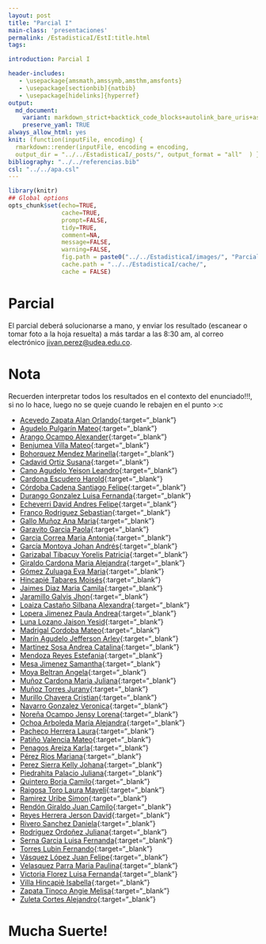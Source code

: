 ```yaml
---
layout: post
title: "Parcial I"
main-class: 'presentaciones'
permalink: /EstadisticaI/EstI:title.html
tags:

introduction: Parcial I

header-includes:
   - \usepackage{amsmath,amssymb,amsthm,amsfonts}
   - \usepackage[sectionbib]{natbib}
   - \usepackage[hidelinks]{hyperref}
output:
  md_document:
    variant: markdown_strict+backtick_code_blocks+autolink_bare_uris+ascii_identifiers+tex_math_single_backslash
    preserve_yaml: TRUE
always_allow_html: yes   
knit: (function(inputFile, encoding) {
  rmarkdown::render(inputFile, encoding = encoding,
  output_dir = "../../EstadisticaI/_posts/", output_format = "all"  ) })
bibliography: "../../referencias.bib"
csl: "../../apa.csl"
---
```


```r
library(knitr)
## Global options
opts_chunk$set(echo=TRUE,
               cache=TRUE,
               prompt=FALSE,
               tidy=TRUE,
               comment=NA,
               message=FALSE,
               warning=FALSE,
               fig.path = paste0("../../EstadisticaI/images/", "ParcialI"),
               cache.path = "../../EstadisticaI/cache/",
               cache = FALSE)
```
# Parcial
El parcial deberá solucionarse a mano, y enviar los resultado (escanear o tomar foto a la hoja resuelta) a más tardar a las 8:30 am, al correo electrónico <a target="_blank" href="mailto:jivan.perez@udea.edu.co"> jivan.perez@udea.edu.co</a>. 

# Nota
Recuerden interpretar todos los resultados en el contexto del enunciado!!!, si no lo hace, luego no se queje cuando le rebajen en el punto >:c

* [Acevedo Zapata Alan Orlando](https://github.com/jiperezga/jiperezga.github.io/raw/master/Dataset/Parcial/P1152220366.xlsx){:target="_blank"}
* [Agudelo Pulgarín Mateo](https://github.com/jiperezga/jiperezga.github.io/raw/master/Dataset/Parcial/P1020471882.xlsx){:target="_blank"}
* [Arango Ocampo Alexander](https://github.com/jiperezga/jiperezga.github.io/raw/master/Dataset/Parcial/P1021803535.xlsx){:target="_blank"}
* [Benjumea Villa Mateo](https://github.com/jiperezga/jiperezga.github.io/raw/master/Dataset/Parcial/P1193526570.xlsx){:target="_blank"}
* [Bohorquez Mendez Marinella](https://github.com/jiperezga/jiperezga.github.io/raw/master/Dataset/Parcial/P1007528579.xlsx){:target="_blank"}
* [Cadavid Ortiz Susana](https://github.com/jiperezga/jiperezga.github.io/raw/master/Dataset/Parcial/P1000885105.xlsx){:target="_blank"}
* [Cano Agudelo Yeison Leandro](https://github.com/jiperezga/jiperezga.github.io/raw/master/Dataset/Parcial/P1035869894.xlsx){:target="_blank"}
* [Cardona Escudero Harold](https://github.com/jiperezga/jiperezga.github.io/raw/master/Dataset/Parcial/P1036681549.xlsx){:target="_blank"}
* [Córdoba Cadena Santiago Felipe](https://github.com/jiperezga/jiperezga.github.io/raw/master/Dataset/Parcial/P1004236627.xlsx){:target="_blank"}
* [Durango Gonzalez Luisa Fernanda](https://github.com/jiperezga/jiperezga.github.io/raw/master/Dataset/Parcial/P1020495523.xlsx){:target="_blank"}
* [Echeverri David Andres Felipe](https://github.com/jiperezga/jiperezga.github.io/raw/master/Dataset/Parcial/P1000296059.xlsx){:target="_blank"}
* [Franco Rodriguez Sebastian](https://github.com/jiperezga/jiperezga.github.io/raw/master/Dataset/Parcial/P1037237922.xlsx){:target="_blank"}
* [Gallo Muñoz Ana Maria](https://github.com/jiperezga/jiperezga.github.io/raw/master/Dataset/Parcial/P1036782913.xlsx){:target="_blank"}
* [Garavito Garcia Paola](https://github.com/jiperezga/jiperezga.github.io/raw/master/Dataset/Parcial/P1152468344.xlsx){:target="_blank"}
* [Garcia Correa Maria Antonia](https://github.com/jiperezga/jiperezga.github.io/raw/master/Dataset/Parcial/P1000417107.xlsx){:target="_blank"}
* [García Montoya Johan Andrés](https://github.com/jiperezga/jiperezga.github.io/raw/master/Dataset/Parcial/P1017248422.xlsx){:target="_blank"}
* [Garizabal Tibacuy Yorelis Patricia](https://github.com/jiperezga/jiperezga.github.io/raw/master/Dataset/Parcial/P1035435796.xlsx){:target="_blank"}
* [Giraldo Cardona Maria Alejandra](https://github.com/jiperezga/jiperezga.github.io/raw/master/Dataset/Parcial/P1007374227.xlsx){:target="_blank"}
* [Gómez Zuluaga Eva Maria](https://github.com/jiperezga/jiperezga.github.io/raw/master/Dataset/Parcial/P1234989002.xlsx){:target="_blank"}
* [Hincapié Tabares Moisés](https://github.com/jiperezga/jiperezga.github.io/raw/master/Dataset/Parcial/P1017242109.xlsx){:target="_blank"}
* [Jaimes Diaz Maria Camila](https://github.com/jiperezga/jiperezga.github.io/raw/master/Dataset/Parcial/P1000533983.xlsx){:target="_blank"}
* [Jaramillo Galvis Jhon](https://github.com/jiperezga/jiperezga.github.io/raw/master/Dataset/Parcial/P1004347892.xlsx){:target="_blank"}
* [Loaiza Castaño Silbana Alexandra](https://github.com/jiperezga/jiperezga.github.io/raw/master/Dataset/Parcial/P43876694.xlsx){:target="_blank"}
* [Lopera Jimenez Paula Andrea](https://github.com/jiperezga/jiperezga.github.io/raw/master/Dataset/Parcial/P1001368406.xlsx){:target="_blank"}
* [Luna Lozano Jaison Yesid](https://github.com/jiperezga/jiperezga.github.io/raw/master/Dataset/Parcial/P1010134743.xlsx){:target="_blank"}
* [Madrigal Cordoba Mateo](https://github.com/jiperezga/jiperezga.github.io/raw/master/Dataset/Parcial/P1000189381.xlsx){:target="_blank"}
* [Marín Agudelo Jefferson Arley](https://github.com/jiperezga/jiperezga.github.io/raw/master/Dataset/Parcial/P1017227638.xlsx){:target="_blank"}
* [Martinez Sosa Andrea Catalina](https://github.com/jiperezga/jiperezga.github.io/raw/master/Dataset/Parcial/P1017159829.xlsx){:target="_blank"}
* [Mendoza Reyes Estefania](https://github.com/jiperezga/jiperezga.github.io/raw/master/Dataset/Parcial/P1000393614.xlsx){:target="_blank"}
* [Mesa Jimenez Samantha](https://github.com/jiperezga/jiperezga.github.io/raw/master/Dataset/Parcial/P1037669405.xlsx){:target="_blank"}
* [Moya Beltran Angela](https://github.com/jiperezga/jiperezga.github.io/raw/master/Dataset/Parcial/P1006827132.xlsx){:target="_blank"}
* [Muñoz Cardona Maria Juliana](https://github.com/jiperezga/jiperezga.github.io/raw/master/Dataset/Parcial/P1000444797.xlsx){:target="_blank"}
* [Muñoz Torres Jurany](https://github.com/jiperezga/jiperezga.github.io/raw/master/Dataset/Parcial/P1017260249.xlsx){:target="_blank"}
* [Murillo Chavera Cristian](https://github.com/jiperezga/jiperezga.github.io/raw/master/Dataset/Parcial/P1214713668.xlsx){:target="_blank"}
* [Navarro Gonzalez Veronica](https://github.com/jiperezga/jiperezga.github.io/raw/master/Dataset/Parcial/P1003290622.xlsx){:target="_blank"}
* [Noreña Ocampo Jensy Lorena](https://github.com/jiperezga/jiperezga.github.io/raw/master/Dataset/Parcial/P1037666245.xlsx){:target="_blank"}
* [Ochoa Arboleda María Alejandra](https://github.com/jiperezga/jiperezga.github.io/raw/master/Dataset/Parcial/P1000291035.xlsx){:target="_blank"}
* [Pacheco Herrera Laura](https://github.com/jiperezga/jiperezga.github.io/raw/master/Dataset/Parcial/P1036678548.xlsx){:target="_blank"}
* [Patiño Valencia Mateo](https://github.com/jiperezga/jiperezga.github.io/raw/master/Dataset/Parcial/P1037649063.xlsx){:target="_blank"}
* [Penagos Areiza Karla](https://github.com/jiperezga/jiperezga.github.io/raw/master/Dataset/Parcial/P1001028460.xlsx){:target="_blank"}
* [Pérez Rios Mariana](https://github.com/jiperezga/jiperezga.github.io/raw/master/Dataset/Parcial/P1036686814.xlsx){:target="_blank"}
* [Perez Sierra Kelly Johana](https://github.com/jiperezga/jiperezga.github.io/raw/master/Dataset/Parcial/P1035880049.xlsx){:target="_blank"}
* [Piedrahita Palacio Juliana](https://github.com/jiperezga/jiperezga.github.io/raw/master/Dataset/Parcial/P1001456425.xlsx){:target="_blank"}
* [Quintero Borja Camilo](https://github.com/jiperezga/jiperezga.github.io/raw/master/Dataset/Parcial/P1214741162.xlsx){:target="_blank"}
* [Raigosa Toro Laura Mayeli](https://github.com/jiperezga/jiperezga.github.io/raw/master/Dataset/Parcial/P1152463340.xlsx){:target="_blank"}
* [Ramirez Uribe Simon](https://github.com/jiperezga/jiperezga.github.io/raw/master/Dataset/Parcial/P1037667721.xlsx){:target="_blank"}
* [Rendón Giraldo Juan Camilo](https://github.com/jiperezga/jiperezga.github.io/raw/master/Dataset/Parcial/P1001525914.xlsx){:target="_blank"}
* [Reyes Herrera Jerson David](https://github.com/jiperezga/jiperezga.github.io/raw/master/Dataset/Parcial/P1030653675.xlsx){:target="_blank"}
* [Rivero Sanchez Daniela](https://github.com/jiperezga/jiperezga.github.io/raw/master/Dataset/Parcial/P1003077941.xlsx){:target="_blank"}
* [Rodriguez Ordoñez Juliana](https://github.com/jiperezga/jiperezga.github.io/raw/master/Dataset/Parcial/P1002961486.xlsx){:target="_blank"}
* [Serna Garcia Luisa Fernanda](https://github.com/jiperezga/jiperezga.github.io/raw/master/Dataset/Parcial/P1001755948.xlsx){:target="_blank"}
* [Torres  Lubin Fernando](https://github.com/jiperezga/jiperezga.github.io/raw/master/Dataset/Parcial/P71388332.xlsx){:target="_blank"}
* [Vásquez López Juan Felipe](https://github.com/jiperezga/jiperezga.github.io/raw/master/Dataset/Parcial/P1128444892.xlsx){:target="_blank"}
* [Velasquez Parra Maria Paulina](https://github.com/jiperezga/jiperezga.github.io/raw/master/Dataset/Parcial/P1000295879.xlsx){:target="_blank"}
* [Victoria Florez Luisa Fernanda](https://github.com/jiperezga/jiperezga.github.io/raw/master/Dataset/Parcial/P1192779829.xlsx){:target="_blank"}
* [Villa Hincapiè Isabella](https://github.com/jiperezga/jiperezga.github.io/raw/master/Dataset/Parcial/P1000410842.xlsx){:target="_blank"}
* [Zapata Tinoco Angie Melisa](https://github.com/jiperezga/jiperezga.github.io/raw/master/Dataset/Parcial/P1152457136.xlsx){:target="_blank"}
* [Zuleta Cortes Alejandro](https://github.com/jiperezga/jiperezga.github.io/raw/master/Dataset/Parcial/P1001481021.xlsx){:target="_blank"}


<h1> Mucha Suerte! </h1>


